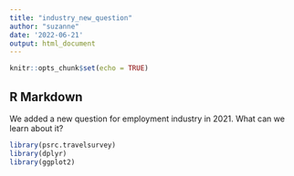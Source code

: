 ```yaml
---
title: "industry_new_question"
author: "suzanne"
date: '2022-06-21'
output: html_document
---
```


```r
knitr::opts_chunk$set(echo = TRUE)
```

## R Markdown

We added a new question for employment industry in 2021. What can we learn about it?


```r
library(psrc.travelsurvey)
library(dplyr)
library(ggplot2)
```

```r

```

